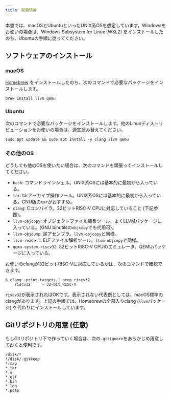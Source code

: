 ```yaml
---
title: 開発環境
---
```


本書では、macOSとUbuntuといったUNIX系OSを想定しています。Windowsをお使いの場合は、Windows Subsystem for Linux (WSL2) をインストールしたのち、Ubuntuの手順に従ってください。

## ソフトウェアのインストール

### macOS

[Homebrew](https://brew.sh/index\_ja) をインストールしたのち、次のコマンドで必要なパッケージをインストールします。

```
brew install llvm qemu
```

### Ubuntu

次のコマンドで必要なパッケージをインストールします。他のLinuxディストリビューションをお使いの場合は、適宜読み替えてください。

```
sudo apt update && sudo apt install -y clang llvm qemu
```

### その他のOS

どうしても他のOSを使いたい場合は、次のコマンドを頑張ってインストールしてください。

* `bash`: コマンドラインシェル。UNIX系OSには基本的に最初から入っている。
* `tar`: tarアーカイブ操作ツール。UNIX系OSには基本的に最初から入っている。GNU版の`tar`がおすすめ。
* `clang`: Cコンパイラ。32ビットRISC-V CPUに対応していること (下記参照)。
* `llvm-objcopy`: オブジェクトファイル編集ツール。よくLLVMパッケージに入っている。(GNU binutilsの`objcopy`でも代用可)。
* `llvm-objdump`: 逆アセンブラ。`llvm-objcopy`と同様。
* `llvm-readelf`: ELFファイル解析ツール。`llvm-objcopy`と同様。
* `qemu-system-riscv32`: 32ビットRISC-V CPUのエミュレータ。QEMUパッケージに入っている。

<Info>
お使いのclangが32ビットRISC-Vに対応しているかは、次のコマンドで確認できます。

```
$ clang -print-targets | grep riscv32
    riscv32     - 32-bit RISC-V
```

`riscv32`が表示されればOKです。表示されない代表例としては、macOS標準のclangがあります。上記の手順では、Homebrewの全部入りclang (`llvm`パッケージ) を代わりにインストールしています。
</Info>

## Gitリポジトリの用意 (任意)

もしGitリポジトリ下で作っていく場合は、次の`.gitignore`をあらかじめ用意しておくと便利です。

```plain:.gitignore
/disk/*
!/disk/.gitkeep
*.map
*.tar
*.o
*.elf
*.bin
*.log
*.pcap
```
